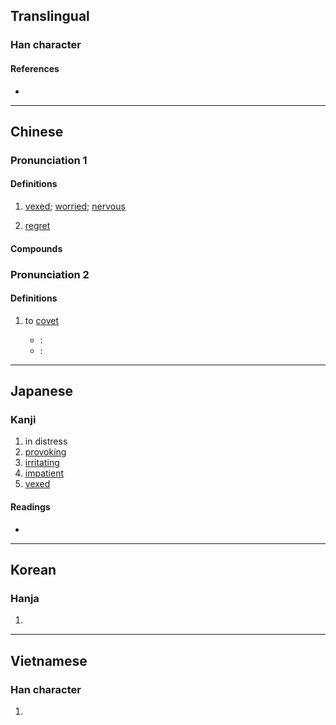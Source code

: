 {{character info}}
==Translingual==

===Han character===
{{Han char|rn=61|rad=心|as=13|sn=16|four=97034|canj=PHBK|ids=⿰忄奧}}

====References====
* {{Han ref|kx=0405.230|dkj=11332|dj=0746.040|hdz=42361.080|uh=61CA|ud=25034|bh=BED2|bd=48850}}

----

==Chinese==
{{zh-forms|alt=㤇-second round simplified}}

===Pronunciation 1===
{{zh-pron
|m=ào
|c=ou3
|h=pfs=
|md=
|mn=ò/àu
|mn_note=ò -literary; àu - vernacular
|w=
|mc=1+2
|oc=1+2
|cat=
}}

====Definitions====
{{zh-hanzi}}

# {{zh-no-solo}} [[vexed]]; [[worried]]; [[nervous]]
# {{zh-no-solo}} [[regret]]

====Compounds====
{{zh-der|懊悔|懊惱|懊憹|懊喪}}

===Pronunciation 2===
{{zh-pron
|m=yú,yù
|mc=3
|oc=3
|cat=
}}

====Definitions====
{{zh-hanzi}}

# {{zh-hg}} to [[covet]]
#* ''{{w|Erya}}'': {{lang|zh|'''懊'''，[[忨]]也。}}
#* ''{{w|Guangyun}}'': {{lang|zh|'''懊'''：[[貪]]也，[[愛]]也。}}

----

==Japanese==

===Kanji===
{{ja-kanji|grade=|rs=心13}}

# in distress
# [[provoking]]
# [[irritating]]
# [[impatient]]
# [[vexed]]

====Readings====
* {{ja-readings|on=[[おう]] (ō)|kun=[[なやむ]] (nayamu)}}

----

==Korean==

===Hanja===
{{ko-hanja|hangeul=오|eumhun=|rv=o|mr=o|y=o}}

# {{rfdef|ko|sort=心13}}

----

==Vietnamese==

===Han character===
{{vi-hantu|[[áo]], [[ảo]], [[úc]]|rs=心13}}

# {{rfdef|vi|sort=心13}}